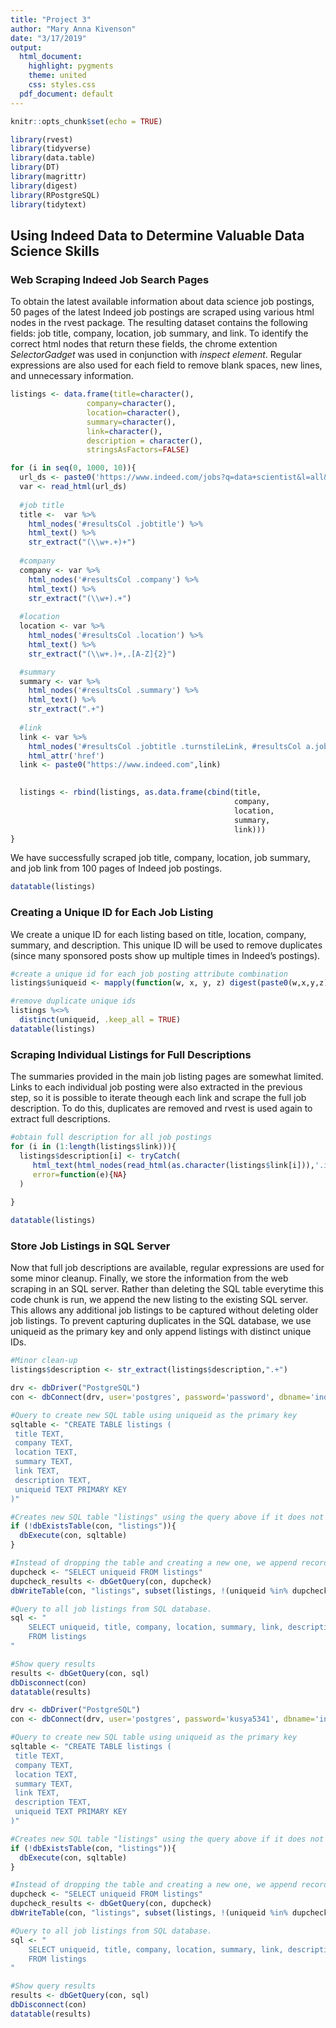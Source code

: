 ```yaml
---
title: "Project 3"
author: "Mary Anna Kivenson"
date: "3/17/2019"
output:
  html_document:
    highlight: pygments
    theme: united
    css: styles.css
  pdf_document: default
---
```


```r
knitr::opts_chunk$set(echo = TRUE)
```

```r
library(rvest)
library(tidyverse)
library(data.table)
library(DT)
library(magrittr)
library(digest)
library(RPostgreSQL)
library(tidytext)
```

## Using Indeed Data to Determine Valuable Data Science Skills

### Web Scraping Indeed Job Search Pages 
To obtain the latest available information about data science job postings, 50 pages of the latest Indeed job postings are scraped using various html nodes in the rvest package. The resulting dataset contains the following fields: job title, company, location, job summary, and link. To identify the correct html nodes that return these fields, the chrome extention *SelectorGadget* was used in conjunction with *inspect element*. Regular expressions are also used for each field to remove blank spaces, new lines, and unnecessary information.

```r
listings <- data.frame(title=character(),
                 company=character(), 
                 location=character(), 
                 summary=character(), 
                 link=character(), 
                 description = character(),
                 stringsAsFactors=FALSE) 

for (i in seq(0, 1000, 10)){
  url_ds <- paste0('https://www.indeed.com/jobs?q=data+scientist&l=all&start=',i)
  var <- read_html(url_ds)
  
  #job title
  title <-  var %>% 
    html_nodes('#resultsCol .jobtitle') %>%
    html_text() %>%
    str_extract("(\\w+.+)+") 
  
  #company
  company <- var %>% 
    html_nodes('#resultsCol .company') %>%
    html_text() %>%
    str_extract("(\\w+).+") 
  
  #location
  location <- var %>%
    html_nodes('#resultsCol .location') %>%
    html_text() %>%
    str_extract("(\\w+.)+,.[A-Z]{2}")   

  #summary
  summary <- var %>%
    html_nodes('#resultsCol .summary') %>%
    html_text() %>%
    str_extract(".+")
  
  #link
  link <- var %>%
    html_nodes('#resultsCol .jobtitle .turnstileLink, #resultsCol a.jobtitle') %>%
    html_attr('href') 
  link <- paste0("https://www.indeed.com",link)

    
  listings <- rbind(listings, as.data.frame(cbind(title,
                                                  company,
                                                  location,
                                                  summary,
                                                  link)))
}
```

We have successfully scraped job title, company, location, job summary, and job link from 100 pages of Indeed job postings.

```r
datatable(listings)
```

### Creating a Unique ID for Each Job Listing

We create a unique ID for each listing based on title, location, company, summary, and description. This unique ID will be used to remove duplicates (since many sponsored posts show up multiple times in Indeed's postings).

```r
#create a unique id for each job posting attribute combination
listings$uniqueid <- mapply(function(w, x, y, z) digest(paste0(w,x,y,z)), listings$title, listings$location, listings$company, listings$summary)

#remove duplicate unique ids
listings %<>%
  distinct(uniqueid, .keep_all = TRUE)
datatable(listings)
```

### Scraping Individual Listings for Full Descriptions
The summaries provided in the main job listing pages are somewhat limited. Links to each individual job posting were also extracted in the previous step, so it is possible to iterate theough each link and scrape the full job description. To do this, duplicates are removed and rvest is used again to extract full descriptions.

```r
#obtain full description for all job postings
for (i in (1:length(listings$link))){
  listings$description[i] <- tryCatch(
     html_text(html_nodes(read_html(as.character(listings$link[i])),'.icl-u-xs-mt--md')),
     error=function(e){NA}
  )
  
}
```

```r
datatable(listings)
```


### Store Job Listings in SQL Server 

Now that full job descriptions are available, regular expressions are used for some minor cleanup. Finally, we store the information from the web scraping in an SQL server. Rather than deleting the SQL table everytime this code chunk is run, we append the new listing to the existing SQL server. This allows any additional job listings to be captured without deleting older job listings. To prevent capturing duplicates in the SQL database, we use uniqueid as the primary key and only append listings with distinct unique IDs.

```r
#Minor clean-up
listings$description <- str_extract(listings$description,".+") 

drv <- dbDriver("PostgreSQL")
con <- dbConnect(drv, user='postgres', password='password', dbname='indeed', host='host')

#Query to create new SQL table using uniqueid as the primary key
sqltable <- "CREATE TABLE listings (
 title TEXT,
 company TEXT,
 location TEXT,
 summary TEXT,
 link TEXT,
 description TEXT,
 uniqueid TEXT PRIMARY KEY
)"

#Creates new SQL table "listings" using the query above if it does not exist yet 
if (!dbExistsTable(con, "listings")){
  dbExecute(con, sqltable)
}

#Instead of dropping the table and creating a new one, we append records. Setting uniqueID as the primary key prevents us from appending duplicate job postings to the SQL database. This requires us to append a subset of job listings that are not duplicates. To do this, we import all uniqueid values from SQL and subset listings to exclude duplicates - then import into SQL.
dupcheck <- "SELECT uniqueid FROM listings"
dupcheck_results <- dbGetQuery(con, dupcheck)
dbWriteTable(con, "listings", subset(listings, !(uniqueid %in% dupcheck_results$uniqueid)), append = TRUE, row.names = FALSE)

#Query to all job listings from SQL database.
sql <- " 
    SELECT uniqueid, title, company, location, summary, link, description
    FROM listings
"

#Show query results
results <- dbGetQuery(con, sql)
dbDisconnect(con)
datatable(results)
```

```r
drv <- dbDriver("PostgreSQL")
con <- dbConnect(drv, user='postgres', password='kusya5341', dbname='indeed', host='localhost')

#Query to create new SQL table using uniqueid as the primary key
sqltable <- "CREATE TABLE listings (
 title TEXT,
 company TEXT,
 location TEXT,
 summary TEXT,
 link TEXT,
 description TEXT,
 uniqueid TEXT PRIMARY KEY
)"

#Creates new SQL table "listings" using the query above if it does not exist yet 
if (!dbExistsTable(con, "listings")){
  dbExecute(con, sqltable)
}

#Instead of dropping the table and creating a new one, we append records. Setting uniqueID as the primary key prevents us from appending duplicate job postings to the SQL database. This requires us to append a subset of job listings that are not duplicates. To do this, we import all uniqueid values from SQL and subset listings to exclude duplicates - then import into SQL.
dupcheck <- "SELECT uniqueid FROM listings"
dupcheck_results <- dbGetQuery(con, dupcheck)
dbWriteTable(con, "listings", subset(listings, !(uniqueid %in% dupcheck_results$uniqueid)), append = TRUE, row.names = FALSE)

#Query to all job listings from SQL database.
sql <- " 
    SELECT uniqueid, title, company, location, summary, link, description
    FROM listings
"

#Show query results
results <- dbGetQuery(con, sql)
dbDisconnect(con)
datatable(results)
```